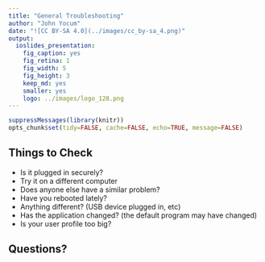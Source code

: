 ```yaml
---
title: "General Troubleshooting"
author: "John Yocum"
date: "![CC BY-SA 4.0](../images/cc_by-sa_4.png)"
output:
  ioslides_presentation:
    fig_caption: yes
    fig_retina: 1
    fig_width: 5
    fig_height: 3
    keep_md: yes
    smaller: yes
    logo: ../images/logo_128.png
---
```


```r
suppressMessages(library(knitr))
opts_chunk$set(tidy=FALSE, cache=FALSE, echo=TRUE, message=FALSE)
```

## Things to Check

- Is it plugged in securely?
- Try it on a different computer
- Does anyone else have a similar problem?
- Have you rebooted lately?
- Anything different? (USB device plugged in, etc)
- Has the application changed? (the default program may have changed)
- Is your user profile too big?

## Questions?